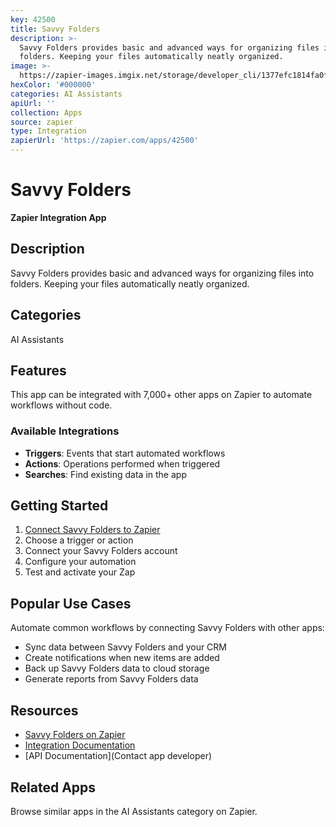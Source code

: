 ```yaml
---
key: 42500
title: Savvy Folders
description: >-
  Savvy Folders provides basic and advanced ways for organizing files into
  folders. Keeping your files automatically neatly organized.
image: >-
  https://zapier-images.imgix.net/storage/developer_cli/1377efc1814fa0f667e76b59e2258e3d.png?auto=format%2Ccompress&ixlib=python-3.0.0&q=50
hexColor: '#000000'
categories: AI Assistants
apiUrl: ''
collection: Apps
source: zapier
type: Integration
zapierUrl: 'https://zapier.com/apps/42500'
---
```

# Savvy Folders

**Zapier Integration App**

## Description

Savvy Folders provides basic and advanced ways for organizing files into folders. Keeping your files automatically neatly organized.

## Categories

AI Assistants

## Features

This app can be integrated with 7,000+ other apps on Zapier to automate workflows without code.

### Available Integrations

- **Triggers**: Events that start automated workflows
- **Actions**: Operations performed when triggered
- **Searches**: Find existing data in the app

## Getting Started

1. [Connect Savvy Folders to Zapier](https://zapier.com/apps/42500)
2. Choose a trigger or action
3. Connect your Savvy Folders account
4. Configure your automation
5. Test and activate your Zap

## Popular Use Cases

Automate common workflows by connecting Savvy Folders with other apps:

- Sync data between Savvy Folders and your CRM
- Create notifications when new items are added
- Back up Savvy Folders data to cloud storage
- Generate reports from Savvy Folders data

## Resources

- [Savvy Folders on Zapier](https://zapier.com/apps/42500)
- [Integration Documentation](https://zapier.com/apps/42500/integrations)
- [API Documentation](Contact app developer)

## Related Apps

Browse similar apps in the AI Assistants category on Zapier.

